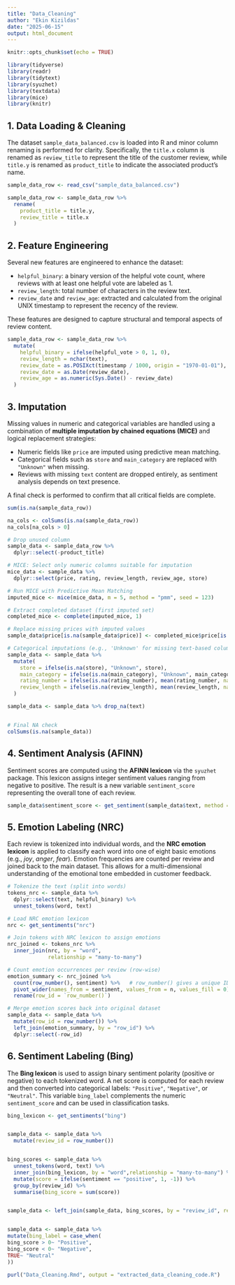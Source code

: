 ```yaml
---
title: "Data_Cleaning"
author: "Ekin Kizildas"
date: "2025-06-15"
output: html_document
---
```


```r
knitr::opts_chunk$set(echo = TRUE)
```


```r
library(tidyverse)    
library(readr)   
library(tidytext)     
library(syuzhet)    
library(textdata) 
library(mice)   
library(knitr)

```



## 1. Data Loading & Cleaning

The dataset `sample_data_balanced.csv` is loaded into R and minor column renaming is performed for clarity. Specifically, the `title.x` column is renamed as `review_title` to represent the title of the customer review, while `title.y` is renamed as `product_title` to indicate the associated product’s name.


```r
sample_data_row <- read_csv("sample_data_balanced.csv")

sample_data_row <- sample_data_row %>%
  rename(
    product_title = title.y,
    review_title = title.x
  )
```

## 2. Feature Engineering

Several new features are engineered to enhance the dataset:

- `helpful_binary`: a binary version of the helpful vote count, where reviews with at least one helpful vote are labeled as 1.
- `review_length`: total number of characters in the review text.
- `review_date` and `review_age`: extracted and calculated from the original UNIX timestamp to represent the recency of the review.

These features are designed to capture structural and temporal aspects of review content.


```r
sample_data_row <- sample_data_row %>%
  mutate(
    helpful_binary = ifelse(helpful_vote > 0, 1, 0),
    review_length = nchar(text),
    review_date = as.POSIXct(timestamp / 1000, origin = "1970-01-01"),
    review_date = as.Date(review_date),
    review_age = as.numeric(Sys.Date() - review_date)
  )


```


## 3. Imputation

Missing values in numeric and categorical variables are handled using a combination of **multiple imputation by chained equations (MICE)** and logical replacement strategies:

- Numeric fields like `price` are imputed using predictive mean matching.
- Categorical fields such as `store` and `main_category` are replaced with `"Unknown"` when missing.
- Reviews with missing `text` content are dropped entirely, as sentiment analysis depends on text presence.

A final check is performed to confirm that all critical fields are complete.

```r
sum(is.na(sample_data_row))

na_cols <- colSums(is.na(sample_data_row))
na_cols[na_cols > 0]

```



```r

# Drop unused column
sample_data <- sample_data_row %>%
  dplyr::select(-product_title)

# MICE: Select only numeric columns suitable for imputation
mice_data <- sample_data %>%
  dplyr::select(price, rating, review_length, review_age, store)

# Run MICE with Predictive Mean Matching
imputed_mice <- mice(mice_data, m = 5, method = "pmm", seed = 123)

# Extract completed dataset (first imputed set)
completed_mice <- complete(imputed_mice, 1)

# Replace missing prices with imputed values
sample_data$price[is.na(sample_data$price)] <- completed_mice$price[is.na(sample_data$price)]

# Categorical imputations (e.g., 'Unknown' for missing text-based columns)
sample_data <- sample_data %>%
  mutate(
    store = ifelse(is.na(store), "Unknown", store),
    main_category = ifelse(is.na(main_category), "Unknown", main_category),
    rating_number = ifelse(is.na(rating_number), mean(rating_number, na.rm = TRUE), rating_number),
    review_length = ifelse(is.na(review_length), mean(review_length, na.rm = TRUE), review_length)
  )

sample_data <- sample_data %>% drop_na(text)


# Final NA check
colSums(is.na(sample_data))

```


## 4. Sentiment Analysis (AFINN)

Sentiment scores are computed using the **AFINN lexicon** via the `syuzhet` package. This lexicon assigns integer sentiment values ranging from negative to positive. The result is a new variable `sentiment_score` representing the overall tone of each review.


```r

sample_data$sentiment_score <- get_sentiment(sample_data$text, method = "afinn")


```

## 5. Emotion Labeling (NRC)

Each review is tokenized into individual words, and the **NRC emotion lexicon** is applied to classify each word into one of eight basic emotions (e.g., *joy*, *anger*, *fear*). Emotion frequencies are counted per review and joined back to the main dataset. This allows for a multi-dimensional understanding of the emotional tone embedded in customer feedback.


```r


# Tokenize the text (split into words)
tokens_nrc <- sample_data %>%
  dplyr::select(text, helpful_binary) %>%
  unnest_tokens(word, text)

# Load NRC emotion lexicon
nrc <- get_sentiments("nrc")

# Join tokens with NRC lexicon to assign emotions
nrc_joined <- tokens_nrc %>%
  inner_join(nrc, by = "word",
             relationship = "many-to-many")

# Count emotion occurrences per review (row-wise)
emotion_summary <- nrc_joined %>%
  count(row_number(), sentiment) %>%   # row_number() gives a unique ID per row
  pivot_wider(names_from = sentiment, values_from = n, values_fill = 0) %>%
  rename(row_id = `row_number()`)

# Merge emotion scores back into original dataset
sample_data <- sample_data %>%
  mutate(row_id = row_number()) %>%
  left_join(emotion_summary, by = "row_id") %>%
  dplyr::select(-row_id)

```

## 6. Sentiment Labeling (Bing)

The **Bing lexicon** is used to assign binary sentiment polarity (positive or negative) to each tokenized word. A net score is computed for each review and then converted into categorical labels: `"Positive"`, `"Negative"`, or `"Neutral"`. This variable `bing_label` complements the numeric `sentiment_score` and can be used in classification tasks.


```r


bing_lexicon <- get_sentiments("bing")


sample_data <- sample_data %>%
  mutate(review_id = row_number())


bing_scores <- sample_data %>%
  unnest_tokens(word, text) %>%
  inner_join(bing_lexicon, by = "word",relationship = "many-to-many") %>%
  mutate(score = ifelse(sentiment == "positive", 1, -1)) %>%
  group_by(review_id) %>%
  summarise(bing_score = sum(score))


sample_data <- left_join(sample_data, bing_scores, by = "review_id", relationship = "many-to-many")



```

```r
sample_data <- sample_data %>%
mutate(bing_label = case_when(
bing_score > 0~ "Positive",
bing_score < 0~ "Negative",
TRUE~ "Neutral"
))
```



```r
purl("Data_Cleaning.Rmd", output = "extracted_data_cleaning_code.R")

```

